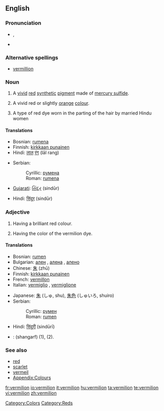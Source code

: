 ==English==

===Pronunciation===
* {{a|UK}} {{IPA|/vɜː(ɹ)ˈmɪl.jən/}}, {{SAMPA|/v3:(r)"mIl.j@n/}}
* {{rhymes|ɪljən}}

===Alternative spellings===
* [[vermillion]]

===Noun===
{{en-noun}}

# A [[vivid]] [[red]] [[synthetic]] [[pigment]] made of [[mercury sulfide]].
# {{colour}} A vivid red or slightly [[orange]] [[colour]].
#:{{colour panel|vermilion|BB3720}}
# A type of red dye worn in the parting of the hair by married Hindu women

====Translations====
{{trans-top|pigment}}
{{trans-mid}}
{{trans-bottom}}

{{trans-top|colour}}
* Bosnian: [[rumena]] {{f}}
* Finnish: [[kirkkaan punainen]]
* Hindi: [[लाल]] [[रंग]] (lāl rang)
{{trans-mid}}
* Serbian:
*: Cyrillic: [[румена]] {{f}}
*: Roman: [[rumena]] {{f}}
{{trans-bottom}}

{{trans-top|dye}}
* [[Gujarati]]: [[સિંદૂર]] (sindūr)
{{trans-mid}}
* Hindi: [[सिंदूर]] (sindūr)
{{trans-bottom}}

===Adjective===
{{en-adj}}

# {{colour}} Having a brilliant red colour.
# Having the color of the vermilion dye.

====Translations====
{{trans-top|colour}}
* Bosnian: [[rumen]] {{m}}
* Bulgarian: [[ален]] {{m}}, [[алена]] {{f}}, [[алено]] {{n}}
* Chinese: [[朱]] (zhū)
* Finnish: [[kirkkaan punainen]]
* French: [[vermillon]] {{m}}
* Italian: [[vermiglio]] {{m}}, [[vermiglione]] {{m}}
{{trans-mid}}
* Japanese: [[朱]] (しゅ, shu), [[朱色]] (しゅいろ, shuiro)
* Serbian:
*: Cyrillic: [[румен]] {{m}}
*: Roman: [[rumen]] {{m}}
{{trans-bottom}}

{{trans-top|dye}}
* Hindi: [[सिंदूरी]] (sindūrī)
{{trans-mid}}
{{trans-bottom}}

{{checktrans}}

* {{ttbc|Persian}}: {{fa-Arab|[[شنگرف]]}} (shangarf) (1), (2).

===See also===
* [[red]]
* [[scarlet]]
* [[vermeil]]
* [[Appendix:Colours]]

[[Category:Colors]]
[[Category:Reds]]

[[fr:vermilion]]
[[io:vermilion]]
[[it:vermilion]]
[[hu:vermilion]]
[[ta:vermilion]]
[[te:vermilion]]
[[vi:vermilion]]
[[zh:vermilion]]